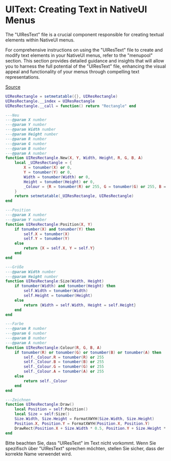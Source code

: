 # UIText: Creating Text in NativeUI Menus

The "UIResText" file is a crucial component responsible for creating textual elements within NativeUI menus.

For comprehensive instructions on using the "UIResText" file to create and modify text elements in your NativeUI menus, refer to the "menupool" section. This section provides detailed guidance and insights that will allow you to harness the full potential of the "UIResText" file, enhancing the visual appeal and functionality of your menus through compelling text representations.

[Source](https://github.com/MrMathias154/NativeUILua-Reloaded/blob/master/elements/UIResRectangle.lua)

```lua
UIResRectangle = setmetatable({}, UIResRectangle)
UIResRectangle.__index = UIResRectangle
UIResRectangle.__call = function() return "Rectangle" end

---Neu
---@param X number
---@param Y number
---@param Width number
---@param Height number
---@param R number
---@param G number
---@param B number
---@param A number
function UIResRectangle.New(X, Y, Width, Height, R, G, B, A)
	local _UIResRectangle = {
		X = tonumber(X) or 0,
		Y = tonumber(Y) or 0,
		Width = tonumber(Width) or 0,
		Height = tonumber(Height) or 0,
		_Colour = {R = tonumber(R) or 255, G = tonumber(G) or 255, B = tonumber(B) or 255, A = tonumber(A) or 255},
	}
	return setmetatable(_UIResRectangle, UIResRectangle)
end

---Position
---@param X number
---@param Y number
function UIResRectangle:Position(X, Y)
	if tonumber(X) and tonumber(Y) then
		self.X = tonumber(X)
		self.Y = tonumber(Y)
	else
		return {X = self.X, Y = self.Y}
	end
end

---Größe
---@param Width number
---@param Height number
function UIResRectangle:Size(Width, Height)
	if tonumber(Width) and tonumber(Height) then
		self.Width = tonumber(Width)
		self.Height = tonumber(Height)
	else
		return {Width = self.Width, Height = self.Height}
	end
end

---Farbe
---@param R number
---@param G number
---@param B number
---@param A number
function UIResRectangle:Colour(R, G, B, A)
    if tonumber(R) or tonumber(G) or tonumber(B) or tonumber(A) then
        self._Colour.R = tonumber(R) or 255
        self._Colour.B = tonumber(B) or 255
        self._Colour.G = tonumber(G) or 255
        self._Colour.A = tonumber(A) or 255
    else
    	return self._Colour
    end
end

---Zeichnen
function UIResRectangle:Draw()
	local Position = self:Position()
	local Size = self:Size()
	Size.Width, Size.Height = FormatXWYH(Size.Width, Size.Height)
    Position.X, Position.Y = FormatXWYH(Position.X, Position.Y)
	DrawRect(Position.X + Size.Width * 0.5, Position.Y + Size.Height * 0.5, Size.Width, Size.Height, self._Colour.R, self._Colour.G, self._Colour.B, self._Colour.A)
end
```

Bitte beachten Sie, dass "UIResText" im Text nicht vorkommt. Wenn Sie spezifisch über "UIResText" sprechen möchten, stellen Sie sicher, dass der korrekte Name verwendet wird.